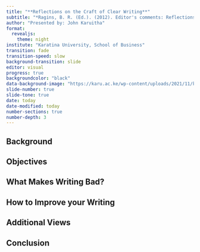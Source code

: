 ```yaml
---
title: "**Reflections on the Craft of Clear Writing**"
subtitle: "*Ragins, B. R. (Ed.). (2012). Editor's comments: Reflections on the craft of clear writing. Academy of Management Review, 37(4), 493-501.*"
author: "Presented by: John Karuitha"
format: 
  revealjs:
    theme: night
institute: "Karatina University, School of Business"
transition: fade
transition-speed: slow
background-transition: slide
editor: visual
progress: true
backgroundcolor: "black"
data-background-image: "https://karu.ac.ke/wp-content/uploads/2021/11/karu2.png"
slide-number: true
slide-tone: true
date: today
date-modified: today
number-sections: true
number-depth: 3
---
```


## **Background**

## **Objectives**

## **What Makes Writing Bad?**

## **How to Improve your Writing**

## **Additional Views**

## **Conclusion**
